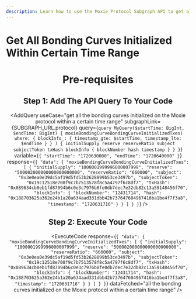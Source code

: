 ```yaml
---
description: Learn how to use the Moxie Protocol Subgraph API to get all the bonding curves initialized on the Moxie protocol within a certain time range.
---
```



# Get All Bonding Curves Initialized Within Certain Time Range

<Header
  useCase="get all the bonding curves initialized on the Moxie protocol within a certain time range"
  apiName="Moxie Protocol Subgraph"
/>

# Pre-requisites

<Prerequisites apiName="Moxie Protocol Subgraph" />

## Step 1: Add The API Query To Your Code

<AddQuery
  useCase="get all the bonding curves initialized on the Moxie protocol within a certain time range"
  subgraphLink={SUBGRAPH_URL.protocol}
  query={`query MyQuery($startTime: BigInt, $endTime: BigInt) {
  moxieBondingCurveBondingCurveInitializedTxes(
    where: {
      blockInfo_: { timestamp_gte: $startTime, timestamp_lte: $endTime }
    }
  ) {
    initialSupply
    reserve
    reserveRatio
    subject
    subjectToken
    txHash
    blockInfo {
      blockNumber
      hash
      timestamp
    }
  }
}`}
  variable={`{
  "startTime": "1720630000",
  "endTime": "1720640000"
}`}
  response={`{
  "data": {
    "moxieBondingCurveBondingCurveInitializedTxes": [
      {
        "initialSupply": "1000001999996000007999",
        "reserve": "500002000000000000000000",
        "reserveRatio": "660000",
        "subject": "0x3e0ea0e39dc5af19d5fd53b2628899b53ce3497b",
        "subjectToken": "0x19c12518e708f9c7b7513578f8c5a4797f6c8df7",
        "txHash": "0x089634cb0eb1fd87094b6c0e3c7976b8fe0db7dec7e32db82c13a59148456f70",
        "blockInfo": {
          "blockNumber": "12431714",
          "hash": "0x188703625a362e24b1a20a634aad331dbb42b737647604967416ba1be4f7f3a8",
          "timestamp": "1720631716"
        }
      }
    ]
  }
}`}
/>

## Step 2: Execute Your Code

<ExecuteCode
  response={`{
  "data": {
    "moxieBondingCurveBondingCurveInitializedTxes": [
      {
        "initialSupply": "1000001999996000007999",
        "reserve": "500002000000000000000000",
        "reserveRatio": "660000",
        "subject": "0x3e0ea0e39dc5af19d5fd53b2628899b53ce3497b",
        "subjectToken": "0x19c12518e708f9c7b7513578f8c5a4797f6c8df7",
        "txHash": "0x089634cb0eb1fd87094b6c0e3c7976b8fe0db7dec7e32db82c13a59148456f70",
        "blockInfo": {
          "blockNumber": "12431714",
          "hash": "0x188703625a362e24b1a20a634aad331dbb42b737647604967416ba1be4f7f3a8",
          "timestamp": "1720631716"
        }
      }
    ]
  }
}`}
  dataFetched="all the bonding curves initialized on the Moxie protocol within a certain time range"
/>

<DeveloperSupport />
